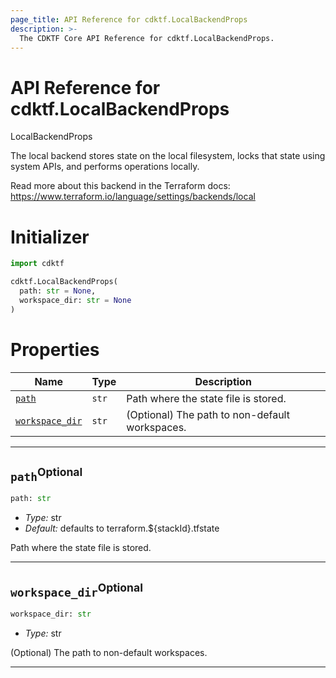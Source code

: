 ```yaml
---
page_title: API Reference for cdktf.LocalBackendProps
description: >-
  The CDKTF Core API Reference for cdktf.LocalBackendProps.
---
```


<!-- This file is generated through yarn generate-docs -->

# API Reference for cdktf.LocalBackendProps

   LocalBackendProps <a name="LocalBackendProps" id="cdktf.LocalBackendProps"></a>
  
  The local backend stores state on the local filesystem, locks that state using system APIs, and performs operations locally.
  
  Read more about this backend in the Terraform docs:
  https://www.terraform.io/language/settings/backends/local
  
  # Initializer <a name="Initializer" id="cdktf.LocalBackendProps.Initializer"></a>
  
  ```python
  import cdktf
  
  cdktf.LocalBackendProps(
    path: str = None,
    workspace_dir: str = None
  )
  ```
  
  # Properties <a name="Properties" id="Properties"></a>
  
  | **Name** | **Type** | **Description** |
  | --- | --- | --- |
  | <code><a href="#cdktf.LocalBackendProps.property.path">path</a></code> | <code>str</code> | Path where the state file is stored. |
  | <code><a href="#cdktf.LocalBackendProps.property.workspaceDir">workspace_dir</a></code> | <code>str</code> | (Optional) The path to non-default workspaces. |
  
  ---
  
  ## `path`<sup>Optional</sup> <a name="path" id="cdktf.LocalBackendProps.property.path"></a>
  
  ```python
  path: str
  ```
  
  - *Type:* str
  - *Default:* defaults to terraform.${stackId}.tfstate
  
  Path where the state file is stored.
  
  ---
  
  ## `workspace_dir`<sup>Optional</sup> <a name="workspace_dir" id="cdktf.LocalBackendProps.property.workspaceDir"></a>
  
  ```python
  workspace_dir: str
  ```
  
  - *Type:* str
  
  (Optional) The path to non-default workspaces.
  
  ---
  

